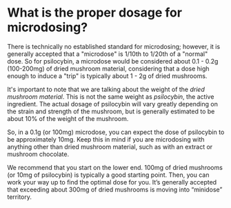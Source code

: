 # What is the proper dosage for microdosing?

There is technically no established standard for microdosing; however, it is generally accepted that a "microdose" is 1/10th to 1/20th of a "normal" dose. So for psilocybin, a microdose would be considered about 0.1 - 0.2g (100-200mg) of dried mushroom material, considering that a dose high enough to induce a "trip" is typically about 1 - 2g of dried mushrooms.

It's important to note that we are talking about the weight of the _dried mushroom material_. This is not the same weight as _psilocybin_, the active ingredient. The actual dosage of psilocybin will vary greatly depending on the strain and strength of the mushroom, but is generally estimated to be about 10% of the weight of the mushroom.

So, in a 0.1g (or 100mg) microdose, you can expect the dose of psilocybin to be approximately 10mg. Keep this in mind if you are microdosing with anything other than dried mushroom material, such as with an extract or mushroom chocolate.

We recommend that you start on the lower end. 100mg of dried mushrooms (or 10mg of psilocybin) is typically a good starting point. Then, you can work your way up to find the optimal dose for you. It’s generally accepted that exceeding about 300mg of dried mushrooms is moving into “minidose” territory.

